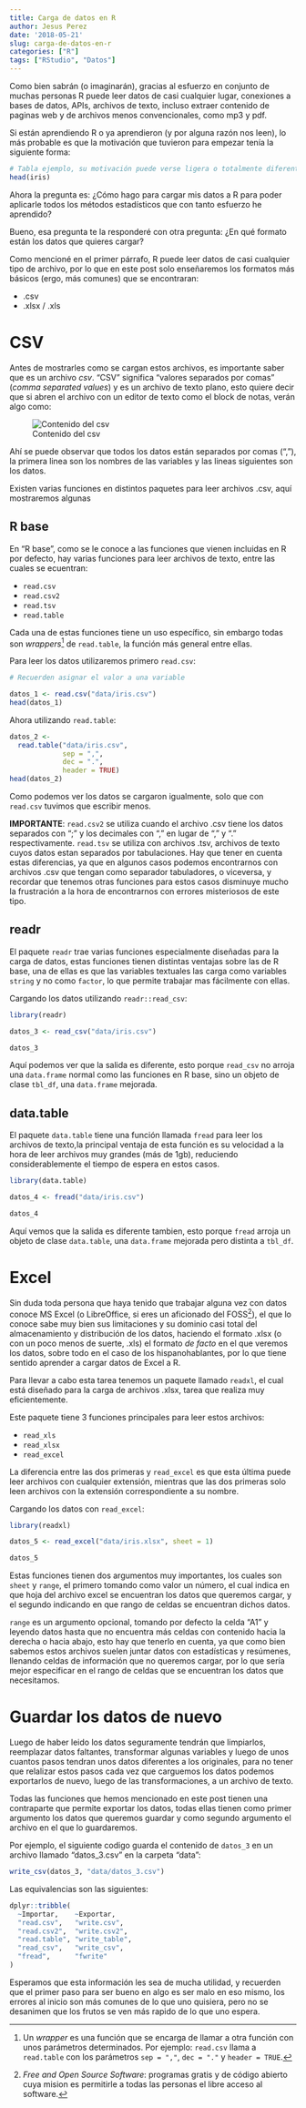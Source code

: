 ```yaml
---
title: Carga de datos en R
author: Jesus Perez
date: '2018-05-21'
slug: carga-de-datos-en-r
categories: ["R"]
tags: ["RStudio", "Datos"]
---
```


Como bien sabrán (o imaginarán), gracias al esfuerzo en conjunto de muchas personas R puede leer datos de casi cualquier lugar, conexiones a bases de datos, APIs, archivos de texto, incluso extraer contenido de paginas web y de archivos menos convencionales, como mp3 y pdf.

Si están aprendiendo R o ya aprendieron (y por alguna razón nos leen), lo más probable es que la motivación que tuvieron para empezar tenía la siguiente forma:

```r
# Tabla ejemplo, su motivación puede verse ligera o totalmente diferente.
head(iris)
```

Ahora la pregunta es: ¿Cómo hago para cargar mis datos a R para poder aplicarle todos los métodos estadísticos que con tanto esfuerzo he aprendido?

Bueno, esa pregunta te la responderé con otra pregunta: ¿En qué formato están los datos que quieres cargar?

Como mencioné en el primer párrafo, R puede leer datos de casi cualquier tipo de archivo, por lo que en este post solo enseñaremos los formatos más básicos (ergo, más comunes) que se encontraran: 

* .csv
* .xlsx / .xls

# CSV

Antes de mostrarles como se cargan estos archivos, es importante saber que es un archivo *csv*. "CSV" significa "valores separados por comas" (*comma separated values*) y es un archivo de texto plano, esto quiere decir que si abren el archivo con un editor de texto como el block de notas, verán algo como:

![Contenido del csv](/post/2018-05-21-carga-de-datos-en-r_files/Screenshot from 2018-05-21 12-17-04.png)

Ahí se puede observar que todos los datos están separados por comas (","), la primera linea son los nombres de las variables y las lineas siguientes son los datos.

Existen varias funciones en distintos paquetes para leer archivos .csv, aquí mostraremos algunas

## R base

En "R base", como se le conoce a las funciones que vienen incluidas en R por defecto, hay varias funciones para leer archivos de texto, entre las cuales se ecuentran:

* `read.csv`
* `read.csv2`
* `read.tsv`
* `read.table`

Cada una de estas funciones tiene un uso específico, sin embargo todas son *wrappers*[^1] de `read.table`, la función más general entre ellas.

[^1]: Un *wrapper* es una función que se encarga de llamar a otra función con unos parámetros determinados. Por ejemplo: `read.csv` llama a `read.table` con los parámetros `sep = ","`, `dec = "."` y `header = TRUE`.

Para leer los datos utilizaremos primero `read.csv`:

```r
# Recuerden asignar el valor a una variable

datos_1 <- read.csv("data/iris.csv")
head(datos_1)
```

Ahora utilizando `read.table`:

```r
datos_2 <-
  read.table("data/iris.csv",
             sep = ",",
             dec = ".",
             header = TRUE)
head(datos_2)
```

Como podemos ver los datos se cargaron igualmente, solo que con `read.csv` tuvimos que escribir menos.

**IMPORTANTE**: `read.csv2` se utiliza cuando el archivo .csv tiene los datos separados con ";" y los decimales con "," en lugar de "," y "." respectivamente. `read.tsv` se utiliza con archivos .tsv, archivos de texto cuyos datos estan separados por tabulaciones. Hay que tener en cuenta estas diferencias, ya que en algunos casos podemos encontrarnos con archivos .csv que tengan como separador tabuladores, o viceversa, y recordar que tenemos otras funciones para estos casos disminuye mucho la frustración a la hora de encontrarnos con errores misteriosos de este tipo.

## readr

El paquete `readr` trae varias funciones especialmente diseñadas para la carga de datos, estas funciones tienen distintas ventajas sobre las de R base, una de ellas es que las variables textuales las carga como variables `string` y no como `factor`, lo que permite trabajar mas fácilmente con ellas.

Cargando los datos utilizando `readr::read_csv`:

```r
library(readr)

datos_3 <- read_csv("data/iris.csv")

datos_3
```

Aquí podemos ver que la salida es diferente, esto porque `read_csv` no arroja una `data.frame` normal como las funciones en R base, sino un objeto de clase `tbl_df`, una `data.frame` mejorada.

## data.table

El paquete `data.table` tiene una función llamada `fread` para leer los archivos de texto,la principal ventaja de esta función es su velocidad a la hora de leer archivos muy grandes (más de 1gb), reduciendo considerablemente el tiempo de espera en estos casos.

```r
library(data.table)

datos_4 <- fread("data/iris.csv")

datos_4
```

Aquí vemos que la salida es diferente tambien, esto porque `fread` arroja un objeto de clase `data.table`, una `data.frame` mejorada pero distinta a `tbl_df`.

# Excel

Sin duda toda persona que haya tenido que trabajar alguna vez con datos conoce MS Excel (o LibreOffice, si eres un aficionado del FOSS[^2]), el que lo conoce sabe muy bien sus limitaciones y su dominio casi total del almacenamiento y distribución de los datos, haciendo el formato .xlsx (o con un poco menos de suerte, .xls) el formato *de facto* en el que veremos los datos, sobre todo en el caso de los hispanohablantes, por lo que tiene sentido aprender a cargar datos de Excel a R.

[^2]: *Free and Open Source Software*: programas gratis y de código abierto cuya mision es permitirle a todas las personas el libre acceso al software.

Para llevar a cabo esta tarea tenemos un paquete llamado `readxl`, el cual está diseñado para la carga de archivos .xlsx, tarea que realiza muy eficientemente.

Este paquete tiene 3 funciones principales para leer estos archivos:

* `read_xls`
* `read_xlsx`
* `read_excel`

La diferencia entre las dos primeras y `read_excel` es que esta última puede leer archivos con cualquier extensión, mientras que las dos primeras solo leen archivos con la extensión correspondiente a su nombre.

Cargando los datos con `read_excel`:

```r
library(readxl)

datos_5 <- read_excel("data/iris.xlsx", sheet = 1)

datos_5
```

Estas funciones tienen dos argumentos muy importantes, los cuales son `sheet` y `range`, el primero tomando como valor un número, el cual indica en que hoja del archivo excel se encuentran los datos que queremos cargar, y el segundo indicando en que rango de celdas se encuentran dichos datos.

`range` es un argumento opcional, tomando por defecto la celda "A1" y leyendo datos hasta que no encuentra más celdas con contenido hacia la derecha o hacia abajo, esto hay que tenerlo en cuenta, ya que como bien sabemos estos archivos suelen juntar datos con estadísticas y resúmenes, llenando celdas de información que no queremos cargar, por lo que sería mejor especificar en el rango de celdas que se encuentran los datos que necesitamos.

# Guardar los datos de nuevo

Luego de haber leido los datos seguramente tendrán que limpiarlos, reemplazar datos faltantes, transformar algunas variables y luego de unos cuantos pasos tendran unos datos diferentes a los originales, para no tener que relalizar estos pasos cada vez que carguemos los datos podemos exportarlos de nuevo, luego de las transformaciones, a un archivo de texto.

Todas las funciones que hemos mencionado en este post tienen una contraparte que permite exportar los datos, todas ellas tienen como primer argumento los datos que queremos guardar y como segundo argumento el archivo en el que lo guardaremos.

Por ejemplo, el siguiente codigo guarda el contenido de `datos_3` en un archivo llamado "datos_3.csv" en la carpeta "data":

```r
write_csv(datos_3, "data/datos_3.csv")
```

Las equivalencias son las siguientes:

```r
dplyr::tribble(
  ~Importar,    ~Exportar,
  "read.csv",   "write.csv",
  "read.csv2",  "write.csv2",
  "read.table", "write_table",
  "read_csv",   "write_csv",
  "fread",      "fwrite"
)
```

Esperamos que esta información les sea de mucha utilidad, y recuerden que el primer paso para ser bueno en algo es ser malo en eso mismo, los errores al inicio son más comunes de lo que uno quisiera, pero no se desanimen que los frutos se ven más rapido de lo que uno espera.